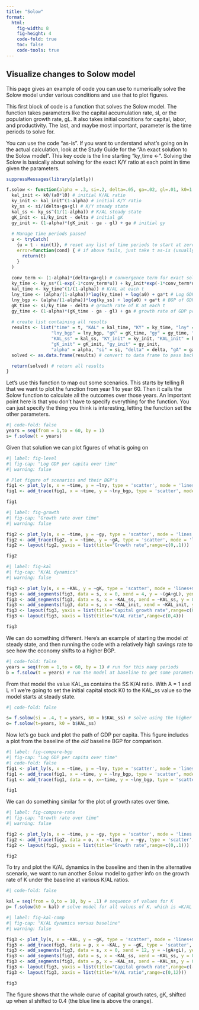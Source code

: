 ```yaml
---
title: "Solow"
format: 
  html:
    fig-width: 8
    fig-height: 4
    code-fold: true
    toc: false
    code-tools: true    
---
```


## Visualize changes to Solow model
This page gives an example of code you can use to numerically solve the Solow model under various conditions and use that to plot figures. 

This first block of code is a function that solves the Solow model. The function takes parameters like the capital accumulation rate, sI, or the population growth rate, gL. It also takes initial conditions for capital, labor, and productivity. The last, and maybe most important, parameter is the time periods to solve for.

You can use the code "as-is". If you want to understand what's going on in the actual calculation, look at the Study Guide for the "An exact solution to the Solow model". This key code is the line starting "ky_time <-". Solving the Solow is basically about solving for the exact K/Y ratio at each point in time given the parameters.

```r
suppressMessages(library(plotly))

f.solow <- function(alpha = .3, si=.2, delta=.05, ga=.02, gl=.01, k0=1, a0=1, l0=1, t=1) {
  kal_init <- k0/(a0*l0) # initial K/AL ratio
  ky_init <- kal_init^(1-alpha) # initial K/Y ratio
  ky_ss <- si/(delta+ga+gl) # K/Y steady state
  kal_ss <- ky_ss^(1/(1-alpha)) # K/AL steady state
  gK_init <- si/ky_init - delta # initial gK
  gy_init <- (1-alpha)*(gK_init - ga - gl) + ga # initial gy
  
  # Manage time periods passed
  u <- tryCatch(
    {u = t - min(t)}, # reset any list of time periods to start at zero, for convergence calcs
    error=function(cond) { # if above fails, just take t as-is (usually a single number)
      return(t)
    }
  )
  
  conv_term <- (1-alpha)*(delta+ga+gl) # convergence term for exact solution
  ky_time <- ky_ss*(1-exp(-1*conv_term*u)) + ky_init*exp(-1*conv_term*u) # K/Y at each u
  kal_time <- ky_time^(1/(1-alpha)) # K/AL at each t
  lny_time <- (alpha/(1-alpha))*log(ky_time) + log(a0) + ga*t # Log GDP pc at each t
  lny_bgp <- (alpha/(1-alpha))*log(ky_ss) + log(a0) + ga*t # BGP of GDP pc at each t
  gK_time <- si/ky_time - delta # growth rate of K at each t
  gy_time <- (1-alpha)*(gK_time - ga - gl) + ga # growth rate of GDP pc at each t 
 
  # create list containing all results
  results <- list("time" = t, "KAL" = kal_time, "KY" = ky_time, "lny" = lny_time, 
                 "lny_bgp" = lny_bgp, "gK" = gK_time, "gy" = gy_time, "KY_ss" = ky_ss,
                 "KAL_ss" = kal_ss, "KY_init" = ky_init, "KAL_init" = kal_init, 
                 "gK_init" = gK_init, "gy_init" = gy_init,
                 "alpha" = alpha, "si" = si, "delta" = delta, "gA" = ga, "gL" = gl)
  solved <- as.data.frame(results) # convert to data frame to pass back

  return(solved) # return all results
}
```

Let's use this function to map out some scenarios. This starts by telling R that we want to plot the function from year 1 to year 60. Then it calls the Solow function to calculate all the outcomes over those years. An important point here is that you don't have to specify everything for the function. You can just specify the thing you think is interesting, letting the function set the other parameters.


```r
#| code-fold: false
years = seq(from = 1,to = 60, by = 1)
s= f.solow(t = years)

```

Given that solution we can plot figures of what is going on

```r
#| label: fig-level
#| fig-cap: "Log GDP per capita over time"
#| warning: false

# Plot figure of scenarios and their BGP's
fig1 <- plot_ly(s, x = ~time, y = ~lny, type = 'scatter', mode = 'lines', name='Log GDP pc')
fig1 <- add_trace(fig1, x = ~time, y = ~lny_bgp, type = 'scatter', mode = 'lines', name='BGP')

fig1
```


```r
#| label: fig-growth
#| fig-cap: "Growth rate over time"
#| warning: false

fig2 <- plot_ly(s, x = ~time, y = ~gy, type = 'scatter', mode = 'lines', name='Growth rate')
fig2 <- add_trace(fig2, x = ~time, y = ~gA, type = 'scatter', mode = 'lines', name='gA')
fig2 <- layout(fig2, yaxis = list(title="Growth rate",range=c(0,.1)))

fig2
```

```r
#| label: fig-kal
#| fig-cap: "K/AL dynamics"
#| warning: false

fig3 <- plot_ly(s, x = ~KAL, y = ~gK, type = 'scatter', mode = 'lines+markers', name='Capital growth rate')
fig3 <- add_segments(fig3, data = s, x = 0, xend = 4, y = ~(gA+gL), yend = ~(gA+gL), name='gA + gL', line = list(dash = "dash"))
fig3 <- add_segments(fig3, data = s, x = ~KAL_ss, xend = ~KAL_ss, y = 0, yend = .15, name = 'K/AL steady state', line = list(dash = "dash"))
fig3 <- add_segments(fig3, data = s, x = ~KAL_init, xend = ~KAL_init, y = 0, yend = .15, name = 'Initial K/AL', line = list(dash = "dash"))
fig3 <- layout(fig3, yaxis = list(title="Capital growth rate",range=c(0,.15)))
fig3 <- layout(fig3, xaxis = list(title="K/AL ratio",range=c(0,4)))

fig3

```

We can do something different. Here's an example of starting the model *at* steady state, and then running the code with a relatively high savings rate to see how the economy shifts to a higher BGP.

```r
#| code-fold: false
years = seq(from = 1,to = 60, by = 1) # run for this many periods
b = f.solow(t = years) # run the model at baseline to get some parameters
```

From that model the value KAL_ss contains the SS K/Al ratio. With A = 1 and L =1 we're going to set the initial capital stock K0 to the KAL_ss value so the model starts at steady state.

```r
#| code-fold: false

s= f.solow(si = .4, t = years, k0 = b$KAL_ss) # solve using the higher capital accum rate
o= f.solow(t=years, k0 = b$KAL_ss)

```

Now let's go back and plot the path of GDP per capita. This figure includes a plot from the baseline of the *old* baseline BGP for comparison.

```r
#| label: fig-compare-bgp
#| fig-cap: "Log GDP per capita over time"
#| code-fold: false
fig1 <- plot_ly(s, x = ~time, y = ~lny, type = 'scatter', mode = 'lines', name='Log GDP pc')
fig1 <- add_trace(fig1, x = ~time, y = ~lny_bgp, type = 'scatter', mode = 'lines', name='BGP')
fig1 <- add_trace(fig1, data = o, x=~time, y = ~lny_bgp, type = 'scatter', mode = 'lines', name='Old BGP' )

fig1
```

We can do something similar for the plot of growth rates over time.

```r
#| label: fig-compare-rate
#| fig-cap: "Growth rate over time"
#| warning: false

fig2 <- plot_ly(s, x = ~time, y = ~gy, type = 'scatter', mode = 'lines', name='Growth rate')
fig2 <- add_trace(fig2, data = o, x = ~time, y = ~gy, type = 'scatter', mode = 'lines', name='Baseline')
fig2 <- layout(fig2, yaxis = list(title="Growth rate",range=c(0,.1)))

fig2
```

To try and plot the K/AL dynamics in the baseline and then in the alternative scenario, we want to run another Solow model to gather info on the growth rate of K under the baseline at various K/AL ratios.

```r
#| code-fold: false

kal = seq(from = 0,to = 10, by = .1) # sequence of values for K
p= f.solow(k0 = kal) # solve model for all values of K, which is =K/AL given A=1, L=1

```


```r
#| label: fig-kal-comp
#| fig-cap: "K/AL dynamics versus baseline"
#| warning: false

fig3 <- plot_ly(s, x = ~KAL, y = ~gK, type = 'scatter', mode = 'lines+markers', name='New capital growth')
fig3 <- add_trace(fig3, data = p, x = ~KAL, y = ~gK, type = 'scatter', mode = 'lines+markers', name = 'Baseline capital growth')
fig3 <- add_segments(fig3, data = s, x = 0, xend = 12, y = ~(gA+gL), yend = ~(gA+gL), name='gA + gL', line = list(dash = "dash"))
fig3 <- add_segments(fig3, data = s, x = ~KAL_ss, xend = ~KAL_ss, y = 0, yend = .15, name = 'New steady state', line = list(dash = "dash"))
fig3 <- add_segments(fig3, data = p, x = ~KAL_ss, xend = ~KAL_ss, y = 0, yend = .15, name = 'Baseline steady state', line = list(dash = "dash"))
fig3 <- layout(fig3, yaxis = list(title="Capital growth rate",range=c(-.04,.15)))
fig3 <- layout(fig3, xaxis = list(title="K/AL ratio",range=c(0,12)))

fig3

```

The figure shows that the whole curve of capital growth rates, gK, shifted up when sI shifted to 0.4 (the blue line is above the orange). 